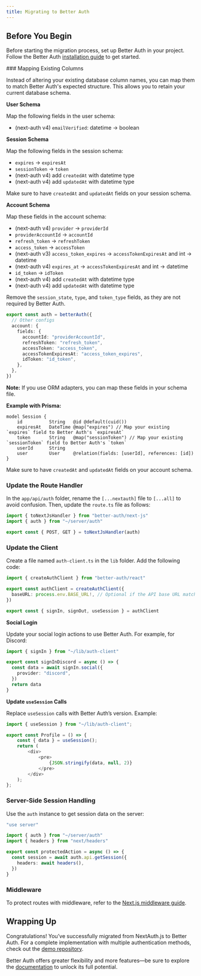 ```yaml
---
title: Migrating to Better Auth
---
```



## Before You Begin

Before starting the migration process, set up Better Auth in your project. Follow the Better Auth [installation guide](https://better-auth.com/docs/installation) to get started.

<Steps>
### Mapping Existing Columns

Instead of altering your existing database column names, you can map them to match Better Auth's expected structure. This allows you to retain your current database schema.

**User Schema**

Map the following fields in the user schema:

- (next-auth v4) `emailVerified`: datetime → boolean

**Session Schema**

Map the following fields in the session schema:

- `expires` → `expiresAt`
- `sessionToken` → `token`
- (next-auth v4) add `createdAt` with datetime type
- (next-auth v4) add `updatedAt` with datetime type

Make sure to have `createdAt` and `updatedAt` fields on your session schema.

**Account Schema**

Map these fields in the account schema:

- (next-auth v4) `provider` → `providerId`
- `providerAccountId` → `accountId`
- `refresh_token` → `refreshToken`
- `access_token` → `accessToken`
- (next-auth v3) `access_token_expires` → `accessTokenExpiresAt` and int → datetime
- (next-auth v4) `expires_at` → `accessTokenExpiresAt` and int → datetime
- `id_token` → `idToken`
- (next-auth v4) add `createdAt` with datetime type
- (next-auth v4) add `updatedAt` with datetime type

Remove the `session_state`, `type`, and `token_type` fields, as they are not required by Better Auth.

```typescript filename="auth.ts"
export const auth = betterAuth({
  // Other configs
  account: {
    fields: {
      accountId: "providerAccountId",
      refreshToken: "refresh_token",
      accessToken: "access_token",
      accessTokenExpiresAt: "access_token_expires",
      idToken: "id_token",
    },
  },
})
```

**Note:** If you use ORM adapters, you can map these fields in your schema file.

**Example with Prisma:**

```prisma filename="schema.prisma"
model Session {
    id          String   @id @default(cuid())
    expiresAt   DateTime @map("expires") // Map your existing `expires` field to Better Auth's `expiresAt`
    token       String   @map("sessionToken") // Map your existing `sessionToken` field to Better Auth's `token`
    userId      String
    user        User     @relation(fields: [userId], references: [id])
}
```

Make sure to have `createdAt` and `updatedAt` fields on your account schema.

### Update the Route Handler

In the `app/api/auth` folder, rename the `[...nextauth]` file to `[...all]` to avoid confusion. Then, update the `route.ts` file as follows:

```typescript filename="app/api/auth/[...all]/route.ts"
import { toNextJsHandler } from "better-auth/next-js"
import { auth } from "~/server/auth"

export const { POST, GET } = toNextJsHandler(auth)
```

### Update the Client

Create a file named `auth-client.ts` in the `lib` folder. Add the following code:

```typescript filename="auth-client.ts"
import { createAuthClient } from "better-auth/react"

export const authClient = createAuthClient({
  baseURL: process.env.BASE_URL!, // Optional if the API base URL matches the frontend
})

export const { signIn, signOut, useSession } = authClient
```

**Social Login**

Update your social login actions to use Better Auth. For example, for Discord:

```typescript filename="actions.ts"
import { signIn } from "~/lib/auth-client"

export const signInDiscord = async () => {
  const data = await signIn.social({
    provider: "discord",
  })
  return data
}
```

**Update `useSession` Calls**

Replace `useSession` calls with Better Auth’s version. Example:

```typescript filename="Profile.tsx"
import { useSession } from "~/lib/auth-client";

export const Profile = () => {
    const { data } = useSession();
    return (
        <div>
            <pre>
                {JSON.stringify(data, null, 2)}
            </pre>
        </div>
    );
};
```

### Server-Side Session Handling

Use the `auth` instance to get session data on the server:

```typescript filename="actions.ts"
"use server"

import { auth } from "~/server/auth"
import { headers } from "next/headers"

export const protectedAction = async () => {
  const session = await auth.api.getSession({
    headers: await headers(),
  })
}
```

### Middleware

To protect routes with middleware, refer to the [Next.js middleware guide](/docs/integrations/next#middleware).

</Steps>

## Wrapping Up

Congratulations! You’ve successfully migrated from NextAuth.js to Better Auth. For a complete implementation with multiple authentication methods, check out the [demo repository](https://github.com/Bekacru/t3-app-better-auth).

Better Auth offers greater flexibility and more features—be sure to explore the [documentation](/docs) to unlock its full potential.
